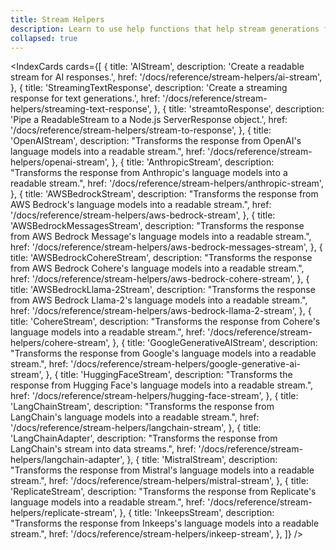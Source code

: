 ```yaml
---
title: Stream Helpers
description: Learn to use help functions that help stream generations from different providers.
collapsed: true
---
```


<IndexCards
  cards={[
    {
      title: 'AIStream',
      description: 'Create a readable stream for AI responses.',
      href: '/docs/reference/stream-helpers/ai-stream',
    },
    {
      title: 'StreamingTextResponse',
      description: 'Create a streaming response for text generations.',
      href: '/docs/reference/stream-helpers/streaming-text-response',
    },
    {
      title: 'streamtoResponse',
      description: 'Pipe a ReadableStream to a Node.js ServerResponse object.',
      href: '/docs/reference/stream-helpers/stream-to-response',
    },
    {
      title: 'OpenAIStream',
      description:
        "Transforms the response from OpenAI's language models into a readable stream.",
      href: '/docs/reference/stream-helpers/openai-stream',
    },
    {
      title: 'AnthropicStream',
      description:
        "Transforms the response from Anthropic's language models into a readable stream.",
      href: '/docs/reference/stream-helpers/anthropic-stream',
    },
    {
      title: 'AWSBedrockStream',
      description:
        "Transforms the response from AWS Bedrock's language models into a readable stream.",
      href: '/docs/reference/stream-helpers/aws-bedrock-stream',
    },
    {
      title: 'AWSBedrockMessagesStream',
      description:
        "Transforms the response from AWS Bedrock Message's language models into a readable stream.",
      href: '/docs/reference/stream-helpers/aws-bedrock-messages-stream',
    },
    {
      title: 'AWSBedrockCohereStream',
      description:
        "Transforms the response from AWS Bedrock Cohere's language models into a readable stream.",
      href: '/docs/reference/stream-helpers/aws-bedrock-cohere-stream',
    },
    {
      title: 'AWSBedrockLlama-2Stream',
      description:
        "Transforms the response from AWS Bedrock Llama-2's language models into a readable stream.",
      href: '/docs/reference/stream-helpers/aws-bedrock-llama-2-stream',
    },
    {
      title: 'CohereStream',
      description:
        "Transforms the response from Cohere's language models into a readable stream.",
      href: '/docs/reference/stream-helpers/cohere-stream',
    },
    {
      title: 'GoogleGenerativeAIStream',
      description:
        "Transforms the response from Google's language models into a readable stream.",
      href: '/docs/reference/stream-helpers/google-generative-ai-stream',
    },
    {
      title: 'HuggingFaceStream',
      description:
        "Transforms the response from Hugging Face's language models into a readable stream.",
      href: '/docs/reference/stream-helpers/hugging-face-stream',
    },
    {
      title: 'LangChainStream',
      description:
        "Transforms the response from LangChain's language models into a readable stream.",
      href: '/docs/reference/stream-helpers/langchain-stream',
    },
    {
      title: 'LangChainAdapter',
      description:
        "Transforms the response from LangChain's stream into data streams.",
      href: '/docs/reference/stream-helpers/langchain-adapter',
    },
    {
      title: 'MistralStream',
      description:
        "Transforms the response from Mistral's language models into a readable stream.",
      href: '/docs/reference/stream-helpers/mistral-stream',
    },
    {
      title: 'ReplicateStream',
      description:
        "Transforms the response from Replicate's language models into a readable stream.",
      href: '/docs/reference/stream-helpers/replicate-stream',
    },
    {
      title: 'InkeepsStream',
      description:
        "Transforms the response from Inkeeps's language models into a readable stream.",
      href: '/docs/reference/stream-helpers/inkeep-stream',
    },
  ]}
/>
